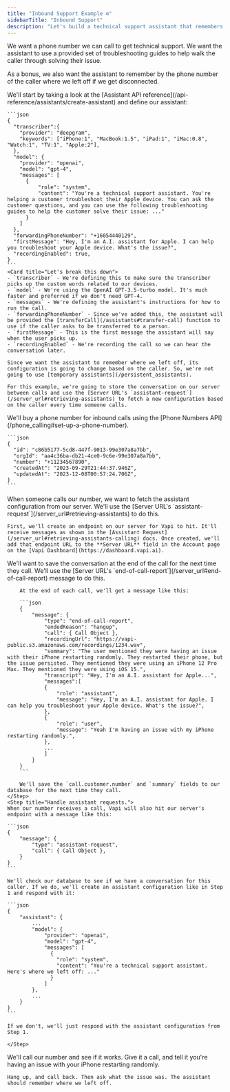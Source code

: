 ```yaml
---
title: "Inbound Support Example ⚙️"
sidebarTitle: "Inbound Support"
description: "Let's build a technical support assistant that remembers where we left off."
---
```


We want a phone number we can call to get technical support. We want the assistant to use a provided set of troubleshooting guides to help walk the caller through solving their issue.

As a bonus, we also want the assistant to remember by the phone number of the caller where we left off if we get disconnected.

<Steps>
  <Step title="Create an assistant">
    We'll start by taking a look at the [Assistant API
    reference](/api-reference/assistants/create-assistant) and define our
    assistant:

    ```json
    {
      "transcriber":{
        "provider": "deepgram",
        "keywords": ["iPhone:1", "MacBook:1.5", "iPad:1", "iMac:0.8", "Watch:1", "TV:1", "Apple:2"],
      },
      "model": {
        "provider": "openai",
        "model": "gpt-4",
        "messages": [
          {
              "role": "system",
              "content": "You're a technical support assistant. You're helping a customer troubleshoot their Apple device. You can ask the customer questions, and you can use the following troubleshooting guides to help the customer solve their issue: ..."
          }
        ]
      },
      "forwardingPhoneNumber": "+16054440129",
      "firstMessage": "Hey, I'm an A.I. assistant for Apple. I can help you troubleshoot your Apple device. What's the issue?",
      "recordingEnabled": true,
    }
    ```
    <Card title="Let's break this down">
    - `transcriber` - We're defining this to make sure the transcriber picks up the custom words related to our devices.
    - `model` - We're using the OpenAI GPT-3.5-turbo model. It's much faster and preferred if we don't need GPT-4.
    - `messages` - We're defining the assistant's instructions for how to run the call.
    - `forwardingPhoneNumber` - Since we've added this, the assistant will be provided the [transferCall](/assistants#transfer-call) function to use if the caller asks to be transferred to a person.
    - `firstMessage` - This is the first message the assistant will say when the user picks up.
    - `recordingEnabled` - We're recording the call so we can hear the conversation later.

</Card>

    Since we want the assistant to remember where we left off, its configuration is going to change based on the caller. So, we're not going to use [temporary assistants](/persistent_assistants).

    For this example, we're going to store the conversation on our server between calls and use the [Server URL's `assistant-request`](/server_url#retrieving-assistants) to fetch a new configuration based on the caller every time someone calls.

  </Step>
  <Step title="Buy a phone number">
    We'll buy a phone number for inbound calls using the [Phone Numbers API](/phone_calling#set-up-a-phone-number).

    ```json
    {
      "id": "c86b5177-5cd8-447f-9013-99e307a8a7bb",
      "orgId": "aa4c36ba-db21-4ce0-9c6e-99e307a8a7bb",
      "number": "+11234567890",
      "createdAt": "2023-09-29T21:44:37.946Z",
      "updatedAt": "2023-12-08T00:57:24.706Z",
    }
    ```

  </Step>
  <Step title="Configure your Server URL">
    When someone calls our number, we want to fetch the assistant configuration from our server. We'll use the [Server URL's `assistant-request`](/server_url#retrieving-assistants) to do this.

    First, we'll create an endpoint on our server for Vapi to hit. It'll receive messages as shown in the [Assistant Request](/server_url#retrieving-assistants-calling) docs. Once created, we'll add that endpoint URL to the **Server URL** field in the Account page on the [Vapi Dashboard](https://dashboard.vapi.ai).

  </Step>
   <Step title="Save the conversation at the end of the call">
        We'll want to save the conversation at the end of the call for the next time they call. We'll use the [Server URL's `end-of-call-report`](/server_url#end-of-call-report) message to do this.

        At the end of each call, we'll get a message like this:

        ```json
        {
            "message": {
                "type": "end-of-call-report",
                "endedReason": "hangup",
                "call": { Call Object },
                "recordingUrl": "https://vapi-public.s3.amazonaws.com/recordings/1234.wav",
                "summary": "The user mentioned they were having an issue with their iPhone restarting randomly. They restarted their phone, but the issue persisted. They mentioned they were using an iPhone 12 Pro Max. They mentioned they were using iOS 15.",
                "transcript": "Hey, I'm an A.I. assistant for Apple...",
                "messages":[
                {
                    "role": "assistant",
                    "message": "Hey, I'm an A.I. assistant for Apple. I can help you troubleshoot your Apple device. What's the issue?",
                },
                {
                    "role": "user",
                    "message": "Yeah I'm having an issue with my iPhone restarting randomly.",
                },
                ...
                ]
            }
        }
        ```

        We'll save the `call.customer.number` and `summary` fields to our database for the next time they call.
    </Step>
    <Step title="Handle assistant requests.">
    When our number receives a call, Vapi will also hit our server's endpoint with a message like this:

    ```json
    {
        "message": {
            "type": "assistant-request",
            "call": { Call Object },
        }
    }
    ```

    We'll check our database to see if we have a conversation for this caller. If we do, we'll create an assistant configuration like in Step 1 and respond with it:

    ```json
    {
        "assistant": {
            ...
            "model": {
                "provider": "openai",
                "model": "gpt-4",
                "messages": [
                  {
                    "role": "system",
                    "content": "You're a technical support assistant. Here's where we left off: ..."
                  }
                ]
            },
            ...
        }
    }
    ```

    If we don't, we'll just respond with the assistant configuration from Step 1.

    </Step>

  <Step title="Try calling it!">
    We'll call our number and see if it works. Give it a call, and tell it you're having an issue with your iPhone restarting randomly.

    Hang up, and call back. Then ask what the issue was. The assistant should remember where we left off.

  </Step>
</Steps>
